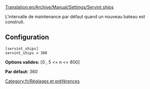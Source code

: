 [[Translation:en/Archive/Manual/Settings/Servint ships]]


L'intervalle de maintenance par défaut quand un nouveau bateau est construit.

== Configuration ==

<pre>
[servint_ships]
servint_ships = 360
</pre>

'''Options valides:''' [0 , 5 <= n <= 800]

'''Par défaut:''' 360

[[Category:fr/Réglages et préférences]]